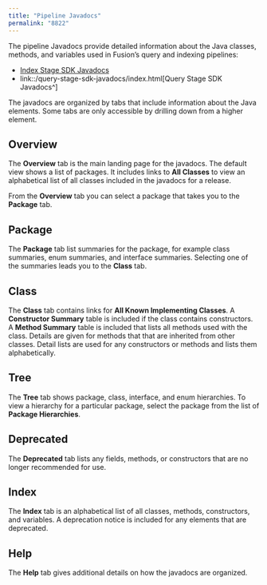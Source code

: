 ```yaml
---
title: "Pipeline Javadocs"
permalink: "8822"
---
```


The pipeline Javadocs provide detailed information about the Java classes, methods, and variables used in Fusion’s query and indexing pipelines:

* [Index Stage SDK Javadocs](/index-sdk-javadocs/5.4/)
* link::/query-stage-sdk-javadocs/index.html[Query Stage SDK Javadocs^]

The javadocs are organized by tabs that include information about the Java elements. Some tabs are only accessible by drilling down from a higher element.

## Overview

The **Overview** tab is the main landing page for the javadocs. The default view shows a list of packages. It includes links to **All Classes** to view an alphabetical list of all classes included in the javadocs for a release.

From the **Overview** tab you can select a package that takes you to the **Package** tab.

## Package

The **Package** tab list summaries for the package, for example class summaries, enum summaries, and interface summaries. Selecting one of the summaries leads you to the **Class** tab.

## Class

The **Class** tab contains links for **All Known Implementing Classes**. A **Constructor Summary** table is included if the class contains constructors. A **Method Summary** table is included that lists all methods used with the class. Details are given for methods that that are inherited from other classes. Detail lists are used for any constructors or methods and lists them alphabetically.

## Tree

The **Tree** tab shows package, class, interface, and enum hierarchies. To view a hierarchy for a particular package, select the package from the list of **Package Hierarchies**.

## Deprecated

The **Deprecated** tab lists any fields, methods, or constructors that are no longer recommended for use.

## Index

The **Index** tab is an alphabetical list of all classes, methods, constructors, and variables. A deprecation notice is included for any elements that are deprecated.

## Help

The **Help** tab gives additional details on how the javadocs are organized.